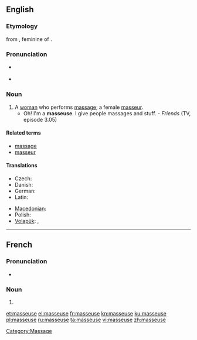 {{also|Masseuse}}
==English==

===Etymology===
from {{etyl|fr}} {{term|masseuse|lang=fr}}, feminine of {{term|masseur|lang=fr||one who performs a massage}}.

===Pronunciation===
* {{a|UK}} {{IPA|/maˈsɜːz/}}
* {{a|US}} {{IPA|/məˈsuːs/}}

===Noun===
{{en-noun}}

# A [[woman]] who performs [[massage]]; a female [[masseur]].
#* Oh! I'm a '''masseuse'''. I give people massages and stuff. - ''Friends'' (TV, episode 3.05)

====Related terms====
* [[massage]]
* [[masseur]]

====Translations====
{{trans-top|a female masseur}}
* Czech: {{t-|cs|masérka|f}}
* Danish: {{t-|da|massøse|c}}
* German: {{t+|de|Masseurin|f}}
* Latin: {{t|la|tractatrix|f|alt=tractātrīx}}
{{trans-mid}}
* [[Macedonian]]: {{t|mk|масерка|f|tr=máserka}}
* Polish: {{t+|pl|masażystka|f}}
* [[Volapük]]: {{qualifier|male or female}} {{t|vo|masetan}}, {{qualifier|female}} {{t|vo|jimasetan}}
{{trans-bottom}}

[[Category:Massage]]

----

==French==

===Pronunciation===
* {{IPA|/masøz/|lang=fr}}

===Noun===
{{head|fr|noun|g=f}}

# {{form of|feminine|masseur|lang=fr}}

[[et:masseuse]]
[[el:masseuse]]
[[fr:masseuse]]
[[kn:masseuse]]
[[ku:masseuse]]
[[pl:masseuse]]
[[ru:masseuse]]
[[ta:masseuse]]
[[vi:masseuse]]
[[zh:masseuse]]